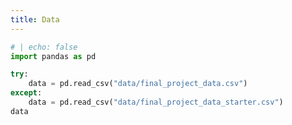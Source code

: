 ```yaml
---
title: Data
---
```


<!-- CMPSC 105 - Please do not edit this file -->

```python
# | echo: false
import pandas as pd

try:
    data = pd.read_csv("data/final_project_data.csv")
except:
    data = pd.read_csv("data/final_project_data_starter.csv")
data
```
